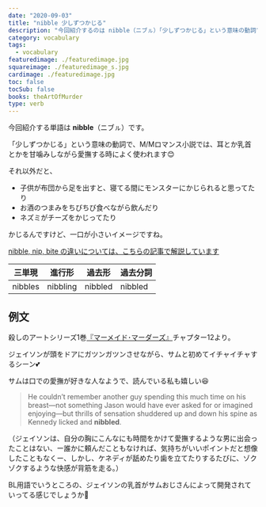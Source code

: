 ```yaml
---
date: "2020-09-03"
title: "nibble 少しずつかじる"
description: "今回紹介するのは nibble（ニブㇽ）「少しずつかじる」という意味の動詞です。例文は、殺しのアートシリーズ1巻『マーメイド･マーダーズ』より"
category: vocabulary
tags:
  - vocabulary
featuredimage: ./featuredimage.jpg
squareimage: ./featuredimage_s.jpg
cardimage: ./featuredimage.jpg
toc: false
tocSub: false
books: theArtOfMurder
type: verb
---
```



今回紹介する単語は __nibble__（ニブㇽ）です。

「少しずつかじる」という意味の動詞で、M/Mロマンス小説では、耳とか乳首とかを甘噛みしながら愛撫する時によく使われます😊

それ以外だと、

- 子供が布団から足を出すと、寝てる間にモンスターにかじられると思ってたり
- お酒のつまみをちびちび食べながら飲んだり
- ネズミがチーズをかじってたり

かじるんですけど、一口が小さいイメージですね。

[nibble, nip, bite の違いについては、こちらの記事で解説しています](/vocabulary/nip/) 

|三単現|進行形|過去形|過去分詞|
|---|---|---|---|
|nibbles|nibbling|nibbled|nibbled|

<InternalLink slug="/vocabulary/nip/" />

<VocabularySeriesBite current="nibble" />

## 例文

殺しのアートシリーズ1巻[『マーメイド･マーダーズ』](/mm-romance/the-mermaid-murders/)チャプター12より。

ジェイソンが頭をドアにガツンガツンさせながら、サムと初めてイチャイチャするシーン💕

サムは口での愛撫が好きな人なようで、読んでいる私も嬉しい😆

<Blockquote book srcBook="mermaidMurders" lang="en" chapter="12">
He couldn’t remember another guy spending this much time on his breast—not something Jason would have ever asked for or imagined enjoying—but thrills of sensation shuddered up and down his spine as Kennedy licked and <strong>nibbled</strong>.
</Blockquote>

<p className="translation">（ジェイソンは、自分の胸にこんなにも時間をかけて愛撫するような男に出会ったことはない、ー誰かに頼んだこともなければ、気持ちがいいポイントだと想像したこともなくー、しかし、ケネディが舐めたり歯を立てたりするたびに、ゾクゾクするような快感が背筋を走る。）</p>

BL用語でいうところの、ジェイソンの乳首がサムおじさんによって開発されていってる感じでしょうか🤔

<VocabularyFooter book="mermaidMurders" />

